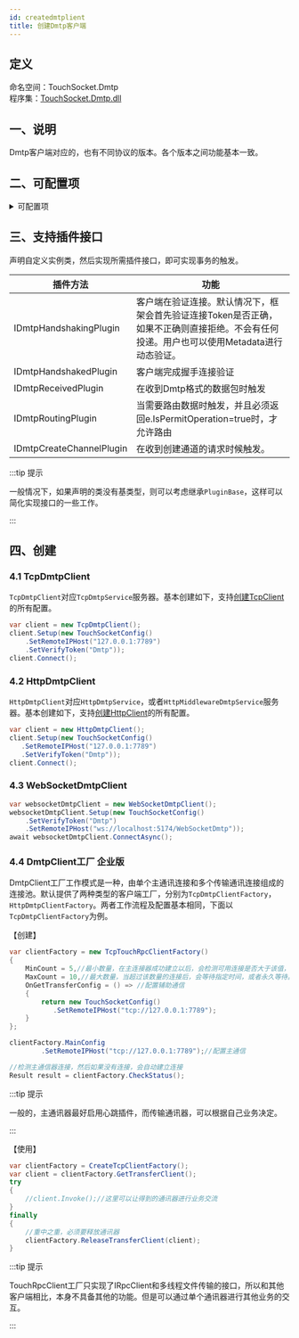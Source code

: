 ```yaml
---
id: createdmtplient
title: 创建Dmtp客户端
---
```



## 定义

命名空间：TouchSocket.Dmtp <br/>
程序集：[TouchSocket.Dmtp.dll](https://www.nuget.org/packages/TouchSocket.Dmtp)

## 一、说明

Dmtp客户端对应的，也有不同协议的版本。各个版本之间功能基本一致。

## 二、可配置项

<details>
<summary>可配置项</summary>
<div>

#### SetVerifyTimeout
设置验证超时时间，默认3000ms。

#### SetVerifyToken
设置验证口令。 

#### SetHeartbeatFrequency
设置心跳。默认为间隔2000ms，连续3次无响应即视为断开。

#### SetDefaultId
设置客户端的默认Id

#### SetMetadata
设置连接时的元数据组

</div>
</details>

## 三、支持插件接口

声明自定义实例类，然后实现所需插件接口，即可实现事务的触发。

|  插件方法 | 功能 |
| --- | --- |
| IDmtpHandshakingPlugin | 客户端在验证连接。默认情况下，框架会首先验证连接Token是否正确，如果不正确则直接拒绝。不会有任何投递。用户也可以使用Metadata进行动态验证。 |
| IDmtpHandshakedPlugin | 客户端完成握手连接验证 |
| IDmtpReceivedPlugin | 在收到Dmtp格式的数据包时触发 |
| IDmtpRoutingPlugin | 当需要路由数据时触发，并且必须返回e.IsPermitOperation=true时，才允许路由 |
| IDmtpCreateChannelPlugin | 在收到创建通道的请求时候触发。 |

:::tip 提示

一般情况下，如果声明的类没有基类型，则可以考虑继承`PluginBase`，这样可以简化实现接口的一些工作。

:::  

## 四、创建

### 4.1 TcpDmtpClient

`TcpDmtpClient`对应`TcpDmtpService`服务器。基本创建如下，支持[创建TcpClient](./createtcpclient.mdx)的所有配置。

```csharp
var client = new TcpDmtpClient();
client.Setup(new TouchSocketConfig()
    .SetRemoteIPHost("127.0.0.1:7789")
    .SetVerifyToken("Dmtp"));
client.Connect();
```

### 4.2 HttpDmtpClient

`HttpDmtpClient`对应`HttpDmtpService`，或者`HttpMiddlewareDmtpService`服务器。基本创建如下，支持[创建HttpClient](./createhttpclient.mdx)的所有配置。

```csharp
var client = new HttpDmtpClient();
client.Setup(new TouchSocketConfig()
   .SetRemoteIPHost("127.0.0.1:7789")
   .SetVerifyToken("Dmtp"));
client.Connect();
```

### 4.3 WebSocketDmtpClient

```csharp
var websocketDmtpClient = new WebSocketDmtpClient();
websocketDmtpClient.Setup(new TouchSocketConfig()
    .SetVerifyToken("Dmtp")
    .SetRemoteIPHost("ws://localhost:5174/WebSocketDmtp"));
await websocketDmtpClient.ConnectAsync();
```


### 4.4 DmtpClient工厂 <Tag>企业版</Tag>

DmtpClient工厂工作模式是一种，由单个主通讯连接和多个传输通讯连接组成的连接池。默认提供了两种类型的客户端工厂，分别为`TcpDmtpClientFactory`，`HttpDmtpClientFactory`。两者工作流程及配置基本相同，下面以`TcpDmtpClientFactory`为例。

【创建】
```csharp
var clientFactory = new TcpTouchRpcClientFactory()
{
    MinCount = 5,//最小数量，在主连接器成功建立以后，会检测可用连接是否大于该值，否的话会自动建立。
    MaxCount = 10,//最大数量，当超过该数量的连接后，会等待指定时间，或者永久等待。
    OnGetTransferConfig = () => //配置辅助通信
    {
        return new TouchSocketConfig()
           .SetRemoteIPHost("tcp://127.0.0.1:7789");
    }
};

clientFactory.MainConfig
        .SetRemoteIPHost("tcp://127.0.0.1:7789");//配置主通信

//检测主通信器连接，然后如果没有连接，会自动建立连接
Result result = clientFactory.CheckStatus();
```

:::tip 提示

一般的，主通讯器最好启用心跳插件，而传输通讯器，可以根据自己业务决定。

:::  

【使用】

```csharp {5,10}
var clientFactory = CreateTcpClientFactory();
var client = clientFactory.GetTransferClient();
try
{
    //client.Invoke();//这里可以让得到的通讯器进行业务交流
}
finally
{
    //重中之重，必须要释放通讯器
    clientFactory.ReleaseTransferClient(client);
}
```

:::tip 提示

TouchRpcClient工厂只实现了IRpcClient和多线程文件传输的接口，所以和其他客户端相比，本身不具备其他的功能。但是可以通过单个通讯器进行其他业务的交互。

:::  